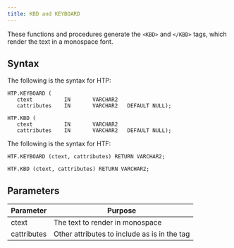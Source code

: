 ```yaml
---
title: KBD and KEYBOARD
---
```


These functions and procedures generate the `<KBD>` and `</KBD>` tags, which render the text in a monospace font.

## Syntax

The following is the syntax for HTP:

```
HTP.KEYBOARD (
   ctext          IN       VARCHAR2
   cattributes    IN       VARCHAR2   DEFAULT NULL);

HTP.KBD (
   ctext          IN       VARCHAR2
   cattributes    IN       VARCHAR2   DEFAULT NULL);
```

The following is the syntax for HTF:

```
HTF.KEYBOARD (ctext, cattributes) RETURN VARCHAR2;

HTF.KBD (ctext, cattributes) RETURN VARCHAR2;
```

## Parameters

| Parameter | Purpose  |
| --------- | -------- |
| ctext | The text to render in monospace |
| cattributes | Other attributes to include as is in the tag |
